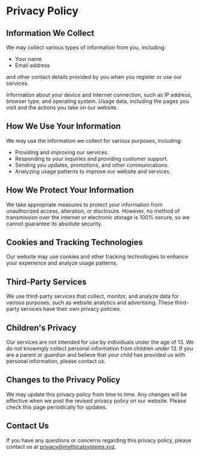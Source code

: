 # Privacy Policy

## Information We Collect
We may collect various types of information from you, including:

- Your name 
- Email address

and other contact details provided by you when you register or use our services.

Information about your device and internet connection, such as IP address, browser type, and operating system.
Usage data, including the pages you visit and the actions you take on our website.

## How We Use Your Information
 We may use the information we collect for various purposes, including:

- Providing and improving our services.
- Responding to your inquiries and providing customer support.
- Sending you updates, promotions, and other communications.
- Analyzing usage patterns to improve our website and services.

## How We Protect Your Information
We take appropriate measures to protect your information from unauthorized access, alteration, or disclosure. However, no method of transmission over the internet or electronic storage is 100% secure, so we cannot guarantee its absolute security.

## Cookies and Tracking Technologies
Our website may use cookies and other tracking technologies to enhance your experience and analyze usage patterns.

## Third-Party Services
We use third-party services that collect, monitor, and analyze data for various purposes, such as website analytics and advertising. These third-party services have their own privacy policies.

## Children's Privacy
Our services are not intended for use by individuals under the age of 13. We do not knowingly collect personal information from children under 13. If you are a parent or guardian and believe that your child has provided us with personal information, please contact us.

## Changes to the Privacy Policy
We may update this privacy policy from time to time. Any changes will be effective when we post the revised privacy policy on our website. Please check this page periodically for updates.

## Contact Us
If you have any questions or concerns regarding this privacy policy, please contact us at privacy@mythicalsystems.xyz.